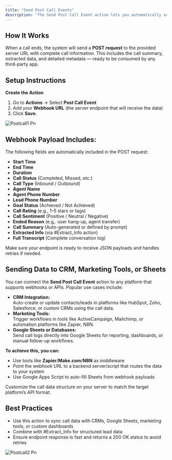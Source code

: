 ```yaml
---
title: "Send Post Call Events"
description: "The Send Post Call Event action lets you automatically send call logs to your external tools, apps, or CRMs after every completed call. This helps centralize data and automate workflows without manual effort."
---
```


## **How It Works**

When a call ends, the system will send a **POST request** to the provided server URL with complete call information. This includes the call summary, extracted data, and detailed metadata — ready to be consumed by any third-party app.

## **Setup Instructions**

**Create the Action**

1. Go to **Actions** → Select **Post Call Event**
2. Add your **Webhook URL** (the server endpoint that will receive the data)
3. Click **Save.**

![Postcall1 Pn](/images/postcall1.png)

## **Webhook Payload Includes:**

The following fields are automatically included in the POST request:

- **Start Time**
- **End Time**
- **Duration**
- **Call Status** (Completed, Missed, etc.)
- **Call Type** (Inbound / Outbound)
- **Agent Name**
- **Agent Phone Number**
- **Lead Phone Number**
- **Goal Status** (Achieved / Not Achieved)
- **Call Rating** (e.g., 1–5 stars or tags)
- **Call Sentiment** (Positive / Neutral / Negative)
- **Ended Reason** (e.g,. user hang-up, agent transfer)
- **Call Summary** (Auto-generated or defined by prompt)
- **Extracted Info** (via #Extract_Info action)
- **Full Transcript** (Complete conversation log)

<Warning>
  Make sure your endpoint is ready to receive JSON payloads and handles retries if needed.
</Warning>

## **Sending Data to CRM, Marketing Tools, or Sheets**

You can connect the **Send Post Call Event** action to any platform that supports webhooks or APIs. Popular use cases include:

- **CRM Integration:**\
  Auto-create or update contacts/leads in platforms like HubSpot, Zoho, Salesforce, or custom CRMs using the call data.
- **Marketing Tools:**\
  Trigger workflows in tools like ActiveCampaign, Mailchimp, or automation platforms like Zapier, N8N.
- **Google Sheets or Databases:**\
  Send call logs directly into Google Sheets for reporting, dashboards, or manual follow-up workflows.

**To achieve this, you can:**

- Use tools like **Zapier**/**Make.com**/**N8N** as middleware
- Point the webhook URL to a backend server/script that routes the data to your system
- Use Google Apps Script to auto-fill Sheets from webhook payloads

<Tip>
  Customize the call data structure on your server to match the target platform’s API format.
</Tip>

## **Best Practices**

- Use this action to sync call data with CRMs, Google Sheets, marketing tools, or custom dashboards
- Combine with #Extract_Info for structured lead data
- Ensure endpoint response is fast and returns a 200 OK status to avoid retries

![Postcall2 Pn](/images/postcall2.png)